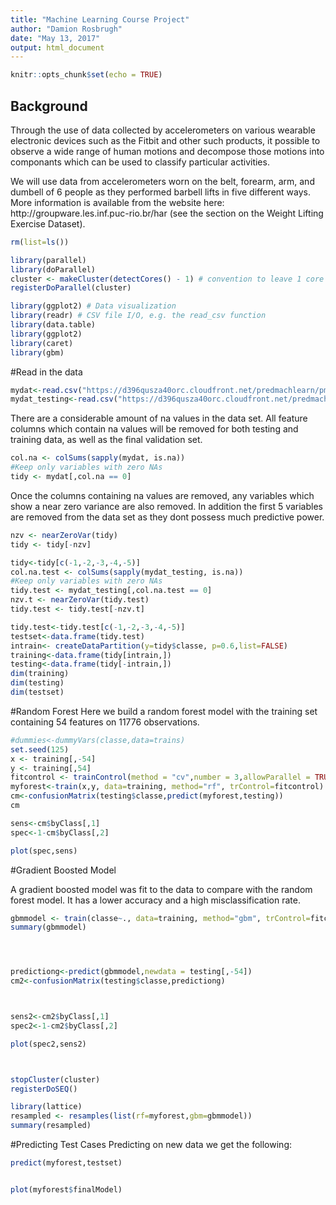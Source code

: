 ```yaml
---
title: "Machine Learning Course Project"
author: "Damion Rosbrugh"
date: "May 13, 2017"
output: html_document
---
```





```r
knitr::opts_chunk$set(echo = TRUE)
```

## Background
Through the use of data collected by accelerometers on various wearable electronic devices such as the Fitbit and other such products, it possible to observe a wide range of human motions and decompose those motions into componants which can be used to classify particular activities.

We will use data from accelerometers worn on the belt, forearm, arm, and dumbell of 6 people as they performed barbell lifts in five different ways. More information is available from the website here: http://groupware.les.inf.puc-rio.br/har (see the section on the Weight Lifting Exercise Dataset). 

```r
rm(list=ls())

library(parallel)
library(doParallel)
cluster <- makeCluster(detectCores() - 1) # convention to leave 1 core for OS
registerDoParallel(cluster)

library(ggplot2) # Data visualization
library(readr) # CSV file I/O, e.g. the read_csv function
library(data.table)
library(ggplot2)
library(caret)
library(gbm)

```

#Read in the data
```r
mydat<-read.csv("https://d396qusza40orc.cloudfront.net/predmachlearn/pml-training.csv")
mydat_testing<-read.csv("https://d396qusza40orc.cloudfront.net/predmachlearn/pml-testing.csv")
```
There are a considerable amount of na values in the data set. All feature columns which contain na values will be removed for both testing and training data, as well as the final validation set.

```r

col.na <- colSums(sapply(mydat, is.na))
#Keep only variables with zero NAs
tidy <- mydat[,col.na == 0]
```

Once the columns containing na values are removed, any variables which show a near zero variance are also removed. In addition the first 5 variables are removed from the data set as they dont possess much predictive power.
```r
nzv <- nearZeroVar(tidy)
tidy <- tidy[-nzv]

tidy<-tidy[c(-1,-2,-3,-4,-5)]
col.na.test <- colSums(sapply(mydat_testing, is.na))
#Keep only variables with zero NAs
tidy.test <- mydat_testing[,col.na.test == 0]
nzv.t <- nearZeroVar(tidy.test)
tidy.test <- tidy.test[-nzv.t]

tidy.test<-tidy.test[c(-1,-2,-3,-4,-5)]
testset<-data.frame(tidy.test)
intrain<- createDataPartition(y=tidy$classe, p=0.6,list=FALSE)
training<-data.frame(tidy[intrain,])
testing<-data.frame(tidy[-intrain,])
dim(training)
dim(testing)
dim(testset)
```
#Random Forest
Here we build a random forest model with the training set containing 54 features on 11776 observations. 

```r
#dummies<-dummyVars(classe,data=trains)
set.seed(125)
x <- training[,-54]
y <- training[,54]
fitcontrol <- trainControl(method = "cv",number = 3,allowParallel = TRUE)
myforest<-train(x,y, data=training, method="rf", trControl=fitcontrol)
cm<-confusionMatrix(testing$classe,predict(myforest,testing))
cm
```
```r

sens<-cm$byClass[,1]
spec<-1-cm$byClass[,2]

plot(spec,sens)


```


#Gradient Boosted Model

A gradient boosted model was fit to the data to compare with the random forest model. It has a lower accuracy and a high misclassification rate.
```r
gbmmodel <- train(classe~., data=training, method="gbm", trControl=fitcontrol)
summary(gbmmodel)




predictiong<-predict(gbmmodel,newdata = testing[,-54])
cm2<-confusionMatrix(testing$classe,predictiong)



sens2<-cm2$byClass[,1]
spec2<-1-cm2$byClass[,2]

plot(spec2,sens2)



stopCluster(cluster)
registerDoSEQ()

```

```r
library(lattice)
resampled <- resamples(list(rf=myforest,gbm=gbmmodel))
summary(resampled)

```

#Predicting Test Cases
Predicting on new data we get the following:


```r
predict(myforest,testset)


plot(myforest$finalModel)




```
